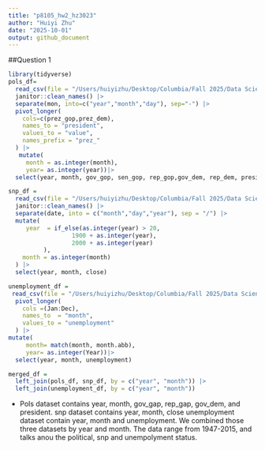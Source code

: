 ```yaml
---
title: "p8105_hw2_hz3023"
author: "Huiyi Zhu"
date: "2025-10-01"
output: github_document
---
```

##Question 1
```r
library(tidyverse)
pols_df=
  read_csv(file = "/Users/huiyizhu/Desktop/Columbia/Fall 2025/Data Science I/fivethirtyeight_datasets/pols-month.csv") |> 
  janitor::clean_names() |> 
  separate(mon, into=c("year","month","day"), sep="-") |> 
  pivot_longer(
    cols=c(prez_gop,prez_dem),
    names_to = "president",
    values_to = "value",
    names_prefix = "prez_"
  ) |> 
   mutate(
     month = as.integer(month),
     year= as.integer(year))|> 
  select(year, month, gov_gop, sen_gop, rep_gop,gov_dem, rep_dem, president )
```

```r
snp_df =
  read_csv(file = "/Users/huiyizhu/Desktop/Columbia/Fall 2025/Data Science I/fivethirtyeight_datasets/snp.csv")|> 
  janitor::clean_names() |> 
  separate(date, into = c("month","day","year"), sep = "/") |> 
  mutate(
     year  = if_else(as.integer(year) > 20, 
                  1900 + as.integer(year), 
                  2000 + as.integer(year)
          ),
    month = as.integer(month)
  ) |> 
  select(year, month, close)
```

```r
unemployment_df =
 read_csv(file = "/Users/huiyizhu/Desktop/Columbia/Fall 2025/Data Science I/fivethirtyeight_datasets/unemployment.csv") |>
  pivot_longer(
    cols =(Jan:Dec),
    names_to  = "month",
    values_to = "unemployment"
  ) |>
mutate(
     month= match(month, month.abb),
     year= as.integer(Year))|> 
  select(year, month, unemployment)
```

```r
merged_df = 
  left_join(pols_df, snp_df, by = c("year", "month")) |>
  left_join(unemployment_df, by = c("year", "month"))
```
*
Pols dataset contains year, month, gov_gap, rep_gap, gov_dem, and president.
snp dataset contains year, month, close
unemployment dataset contain year, month and unemployment.
We combined those three datasets by year and month. The data range from 1947-2015, and talks anou the political, snp and unempolyment status. 



